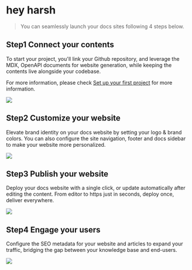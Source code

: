 # hey harsh

> You can seamlessly launch your docs sites following 4 steps below.

## Step1 Connect your contents

To start your project, you'll link your Github repository, and leverage the MDX, OpenAPI documents for website generation, while keeping the contents live alongside your codebase.

For more information, please check [Set up your first project](./Set%20up%20your%20first%20project.mdx) for more information.

<Frame width="auto" height="auto" >
  <img src="../docs_image/step1_connecting.png"  />
</Frame>



## Step2 Customize your website

Elevate brand identity on your docs website by setting your logo & brand colors. You can also configure the site navigation, footer and docs sidebar to make your website more personalized.

<Frame width="auto" height="auto" >
  <img src="../docs_image/step2_customizing.png"  />
</Frame>



## Step3 Publish your website

Deploy your docs website with a single click, or update automatically after editing the content. From editor to https just in seconds, deploy once, deliver everywhere.

<Frame width="auto" height="auto" >
  <img src="../docs_image/step3_publishing.png"  />
</Frame>



## Step4 Engage your users

Configure the SEO metadata for your website and articles to expand your traffic, bridging the gap between your knowledge base and end-users.

<Frame width="auto" height="auto" >
  <img src="../docs_image/step4_engaging.png"  />
</Frame>
